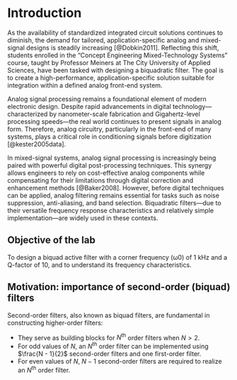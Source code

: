 # Introduction
As the availability of standardized integrated circuit solutions continues to diminish, the demand for tailored, application-specific analog and mixed-signal designs is steadily increasing [@Dobkin2011]. Reflecting this shift, students enrolled in the “Concept Engineering Mixed-Technology Systems” course, taught by Professor Meiners at The City University of Applied Sciences, have been tasked with designing a biquadratic filter. The goal is to create a high-performance, application-specific solution suitable for integration within a defined analog front-end system.

Analog signal processing remains a foundational element of modern electronic design. Despite rapid advancements in digital technology—characterized by nanometer-scale fabrication and Gigahertz-level processing speeds—the real world continues to present signals in analog form. Therefore, analog circuitry, particularly in the front-end of many systems, plays a critical role in conditioning signals before digitization [@kester2005data].

In mixed-signal systems, analog signal processing is increasingly being paired with powerful digital post-processing techniques. This synergy allows engineers to rely on cost-effective analog components while compensating for their limitations through digital correction and enhancement methods [@Baker2008]. However, before digital techniques can be applied, analog filtering remains essential for tasks such as noise suppression, anti-aliasing, and band selection. Biquadratic filters—due to their versatile frequency response characteristics and relatively simple implementation—are widely used in these contexts.

## Objective of the lab

To design a biquad active filter with a corner frequency (ω0) of 1 kHz and a Q-factor of 10, and to understand its frequency characteristics.

## Motivation: importance of second-order (biquad) filters

Second-order filters, also known as biquad filters, are fundamental in constructing higher-order filters:

- They serve as building blocks for $N^{\text{th}}$ order filters when $N > 2$.
- For odd values of $N$, an $N^{\text{th}}$ order filter can be implemented using $\frac{N - 1}{2}$ second-order filters and one first-order filter.
- For even values of $N$, $N - 1$ second-order filters are required to realize an $N^{\text{th}}$ order filter.